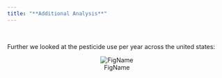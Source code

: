 ```yaml
---
title: "**Additional Analysis**" 
---
```


<br>

Further we looked at the pesticide use per year across the united states:

<center>
![FigName](add_analysis_files/figure-html/unnamed-chunk-1-1.gif)